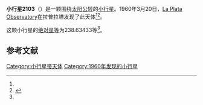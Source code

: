 {{Infobox planet
| bgcolour = #FFFFC0
| name = 2103 Laverna
| symbol = 
| image = 
| caption = 
| discovery = yes
| discovery_ref = 
| discoverer = [[La_Plata_Observatory|La Plata Observatory]]
| discovery_site = [[拉普拉塔|拉普拉塔]] 
| discovered = 1960年3月20日
| designations = yes
| mp_name = 
| named_after = 
| alt_names = 1960 FL/ 1930 XM / 1932 EC1 / 1932 EZ / 1936 YE / 1958 XV / 1971 BR1 / 1974 RD1 / 1977 EW / A915 CB
| mp_category = [[主带小行星|主带小行星]]
| orbit_ref = <ref name="a">[http://ssd.jpl.nasa.gov/sbdb.cgi?sstr=2103 2103 Laverna] {{Wayback|url=http://ssd.jpl.nasa.gov/sbdb.cgi?sstr=2103 |date=20200820020233 }}，小行星數據庫瀏覽器（JPL Small-Body Database Browser）－[[美国国家航空航天局|美国国家航空航天局]]喷气推进实验室</ref>
| epoch = 2456400.5 (2013年4月18日更新)
| aphelion = {{convert|3.7461947|AU|km|3|abbr=on|lk=out}}
| perihelion = {{convert|2.5381643|AU|km|3|abbr=on}}
| semimajor = {{convert|3.1421795|AU|km|3|abbr=on}}
| eccentricity = 0.1922281
| period = 2034.440133 [[日|日]]<br />5.57[[儒略年|儒略年]]
| avg_speed = 
| inclination = 7.69848
| asc_node = 292.12880
| mean_anomaly = 
| arg_peri = 238.63433
| satellites = 
| physical_characteristics = yes
| dimensions = 
| mass = 
| density = 
| surface_grav = 
| escape_velocity = 
| sidereal_day = 
| axial_tilt = 
| pole_ecliptic_lat = 
| pole_ecliptic_lon = 
| albedo = 
| temperatures= 
| temp_name1 = 
| mean_temp_1 = 
| max_temp_1 = 
| temp_name2 = 
| max_temp_2 = 
| spectral_type = 
| abs_magnitude = 238.63433
}}

'''小行星2103'''（{{lang-en|2103 Laverna}}）是一颗围绕[[太阳|太阳]][[公转|公转]]的[[小行星|小行星]]。1960年3月20日，[[La_Plata_Observatory|La Plata Observatory]]在拉普拉塔发现了此天体<ref name="a" /><ref>{{cite news|title=小行星列表|url=http://cfa-www.harvard.edu/iau/lists/NumberedMPs.txt|accessdate=2013-07-08|newspaper=哈佛大学|archive-date=2008-05-17|archive-url=https://web.archive.org/web/20080517010638/http://cfa-www.harvard.edu/iau/lists/NumberedMPs.txt|dead-url=no}}</ref>。

这颗小行星的[[绝对星等|绝对星等]]为238.63433等<ref name="a" />。

==参考文献==
{{reflist}}
{{Minor Planet Number|[[小行星2102|小行星2102]]|[[小行星2104|小行星2104]]}}

{{小天体}}

[[Category:小行星带天体|Category:小行星带天体]]
[[Category:1960年发现的小行星|Category:1960年发现的小行星]]

{{asteroid-stub}}